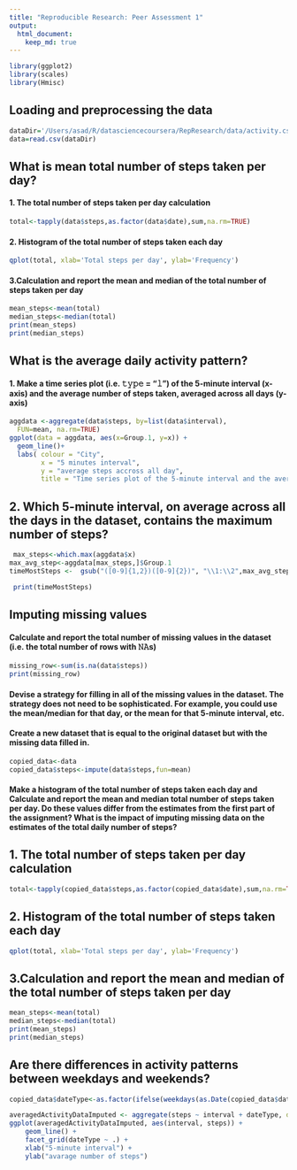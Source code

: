 ```yaml
---
title: "Reproducible Research: Peer Assessment 1"
output: 
  html_document:
    keep_md: true
---
```

```r
library(ggplot2)
library(scales)
library(Hmisc)
```
## Loading and preprocessing the data
```r
dataDir='/Users/asad/R/datasciencecoursera/RepResearch/data/activity.csv'
data=read.csv(dataDir)
```



## What is mean total number of steps taken per day?

#### 1. The total number of steps taken per day calculation
```r
total<-tapply(data$steps,as.factor(data$date),sum,na.rm=TRUE)
```
#### 2. Histogram of the total number of steps taken each day
```r
qplot(total, xlab='Total steps per day', ylab='Frequency')
```
#### 3.Calculation and report the mean and median of the total number of steps taken per day
```r
mean_steps<-mean(total)
median_steps<-median(total)
print(mean_steps)
print(median_steps)
```
## What is the average daily activity pattern?

#### 1. Make a time series plot (i.e. 𝚝𝚢𝚙𝚎 = "𝚕") of the 5-minute interval (x-axis) and the average number of steps taken, averaged across all days (y-axis)
```r
aggdata <-aggregate(data$steps, by=list(data$interval), 
  FUN=mean, na.rm=TRUE)
ggplot(data = aggdata, aes(x=Group.1, y=x)) + 
  geom_line()+
  labs( colour = "City",
        x = "5 minutes interval",
        y = "average steps accross all day",
        title = "Time series plot of the 5-minute interval and the average number of steps taken")
```
## 2. Which 5-minute interval, on average across all the days in the dataset, contains the maximum number of steps?
```r
 max_steps<-which.max(aggdata$x)
max_avg_step<-aggdata[max_steps,]$Group.1
timeMostSteps <-  gsub("([0-9]{1,2})([0-9]{2})", "\\1:\\2",max_avg_step)

 print(timeMostSteps)
```
## Imputing missing values

#### Calculate and report the total number of missing values in the dataset (i.e. the total number of rows with 𝙽𝙰s)
```r
missing_row<-sum(is.na(data$steps))
print(missing_row)
```
#### Devise a strategy for filling in all of the missing values in the dataset. The strategy does not need to be sophisticated. For example, you could use the mean/median for that day, or the mean for that 5-minute interval, etc.
#### Create a new dataset that is equal to the original dataset but with the missing data filled in.
```r
copied_data<-data
copied_data$steps<-impute(data$steps,fun=mean)
```
#### Make a histogram of the total number of steps taken each day and Calculate and report the mean and median total number of steps taken per day. Do these values differ from the estimates from the first part of the assignment? What is the impact of imputing missing data on the estimates of the total daily number of steps?

## 1. The total number of steps taken per day calculation
```r
total<-tapply(copied_data$steps,as.factor(copied_data$date),sum,na.rm=TRUE)
```
## 2. Histogram of the total number of steps taken each day
```r
qplot(total, xlab='Total steps per day', ylab='Frequency')
```
## 3.Calculation and report the mean and median of the total number of steps taken per day
```r
mean_steps<-mean(total)
median_steps<-median(total)
print(mean_steps)
print(median_steps)
```
## Are there differences in activity patterns between weekdays and weekends?
```r
copied_data$dateType<-as.factor(ifelse(weekdays(as.Date(copied_data$date))%in% c("Saturday","Sunday"),"weekend","weeekday"))

averagedActivityDataImputed <- aggregate(steps ~ interval + dateType, data=copied_data, mean)
ggplot(averagedActivityDataImputed, aes(interval, steps)) + 
    geom_line() + 
    facet_grid(dateType ~ .) +
    xlab("5-minute interval") + 
    ylab("avarage number of steps")
```